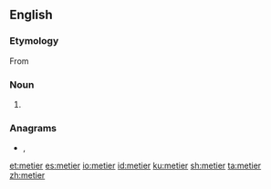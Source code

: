 {{also|Metier|métier}}
==English==

===Etymology===
From {{etyl|fr|en}} {{m|fr|métier}}

===Noun===
{{en-noun}}

# {{alternative spelling of|métier|lang=en}}

===Anagrams===
* {{l|en|reemit}}, {{l|en|tremie}}

[[et:metier]]
[[es:metier]]
[[io:metier]]
[[id:metier]]
[[ku:metier]]
[[sh:metier]]
[[ta:metier]]
[[zh:metier]]